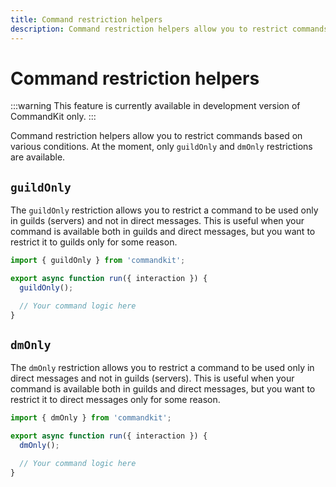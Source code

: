 ```yaml
---
title: Command restriction helpers
description: Command restriction helpers allow you to restrict commands based on various conditions.
---
```


# Command restriction helpers

:::warning
This feature is currently available in development version of CommandKit only.
:::

Command restriction helpers allow you to restrict commands based on various conditions. At the moment, only `guildOnly` and `dmOnly` restrictions are available.

## `guildOnly`

The `guildOnly` restriction allows you to restrict a command to be used only in guilds (servers) and not in direct messages. This is useful when your command is available both in guilds and direct messages, but you want to restrict it to guilds only for some reason.

```ts
import { guildOnly } from 'commandkit';

export async function run({ interaction }) {
  guildOnly();

  // Your command logic here
}
```

## `dmOnly`

The `dmOnly` restriction allows you to restrict a command to be used only in direct messages and not in guilds (servers). This is useful when your command is available both in guilds and direct messages, but you want to restrict it to direct messages only for some reason.

```ts
import { dmOnly } from 'commandkit';

export async function run({ interaction }) {
  dmOnly();

  // Your command logic here
}
```
